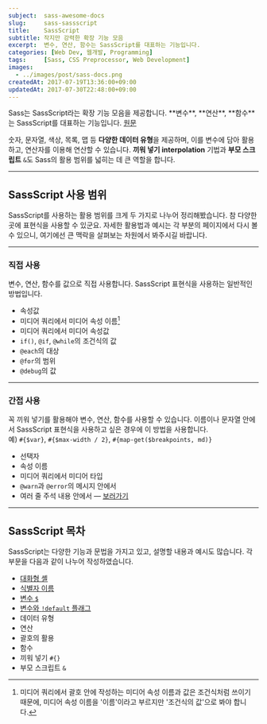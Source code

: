 ```yaml
---
subject:  sass-awesome-docs
slug:     sass-sassscript
title:    SassScript
subtitle: 작지만 강력한 확장 기능 모음
excerpt:  변수, 연산, 함수는 SassScript를 대표하는 기능입니다.
categories: [Web Dev, 웹개발, Programming]
tags:     [Sass, CSS Preprocessor, Web Development]
images:
  - ../images/post/sass-docs.png
createdAt: 2017-07-19T13:36:00+09:00
updatedAt: 2017-07-30T22:48:00+09:00
---
```


<div className="lead">
    Sass는 SassScript라는 확장 기능 모음을 제공합니다. **변수**, **연산**, **함수**는 SassScript를 대표하는 기능입니다.
    <a className="original-link" target="_blank" href="https://sass-lang.com/documentation/file.SASS_REFERENCE.html#SassScript__sassscript">원문</a>
</div>

숫자, 문자열, 색상, 목록, 맵 등 **다양한 데이터 유형**을 제공하며, 이를 변수에 담아 활용하고, 연산자를 이용해 연산할 수 있습니다.
**끼워 넣기 <SideBySide>interpolation</SideBySide>** 기법과 **부모 스크립트** `&`도 Sass의 활용 범위를 넓히는 데 큰 역할을 합니다.

***

## SassScript 사용 범위
SassScript를 사용하는 활용 범위를 크게 두 가지로 나누어 정리해봤습니다. 참 다양한 곳에 표현식을 사용할 수 있군요.
자세한 활용법과 예시는 각 부분의 페이지에서 다시 볼 수 있으니, 여기에선 큰 맥락을 살펴보는 차원에서 봐주시길 바랍니다.

***

### 직접 사용
변수, 연산, 함수를 값으로 직접 사용합니다. SassScript 표현식을 사용하는 일반적인 방법입니다.
- 속성값
- 미디어 쿼리에서 미디어 속성 이름[^feature]
- 미디어 쿼리에서 미디어 속성값
- `if()`, `@if`, `@while`의 조건식의 값
- `@each`의 대상
- `@for`의 범위
- `@debug`의 값

***

### 간접 사용
꼭 끼워 넣기를 활용해야 변수, 연산, 함수를 사용할 수 있습니다.
이름이나 문자열 안에서 SassScript 표현식을 사용하고 싶은 경우에 이 방법을 사용합니다.   
예) `#{$var}`, `#{$max-width / 2}`, `#{map-get($breakpoints, md)}`
- 선택자
- 속성 이름
- 미디어 쿼리에서 미디어 타입
- `@warn`과 `@error`의 메시지 안에서
- 여러 줄 주석 내용 안에서 &mdash; [보러가기](/blog/sass-comments/#주석에-변수-끼워-넣기)

***

## SassScript 목차
SassScript는 다양한 기능과 문법을 가지고 있고, 설명할 내용과 예시도 많습니다. 각 부문을 다음과 같이 나누어 작성하였습니다.

- [대화형 셸](/blog/sass-interactive-shell/)
- [식별자 이름](/blog/sass-identifiers/)
- [변수 `$`](/blog/sass-variables/)
- [변수와 `!default` 플래그](/blog/sass-variables-and-default-flag/)
- 데이터 유형
- 연산
- 괄호의 활용
- 함수
- 끼워 넣기 `#{}`
- 부모 스크립트 `&`


[^feature]: 미디어 쿼리에서 괄호 안에 작성하는 미디어 속성 이름과 값은 조건식처럼 쓰이기 때문에, 미디어 속성 이름을 '이름'이라고 부르지만 '조건식의 값'으로 봐야 합니다.




